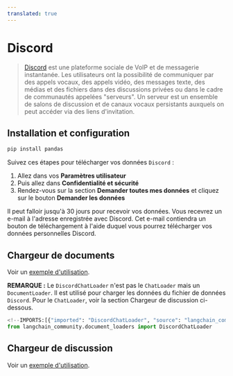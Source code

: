 ```yaml
---
translated: true
---
```


# Discord

>[Discord](https://discord.com/) est une plateforme sociale de VoIP et de messagerie instantanée. Les utilisateurs ont la possibilité de communiquer
> par des appels vocaux, des appels vidéo, des messages texte, des médias et des fichiers dans des discussions privées ou dans le cadre de communautés appelées
> "serveurs". Un serveur est un ensemble de salons de discussion et de canaux vocaux persistants auxquels on peut accéder via des liens d'invitation.

## Installation et configuration

```bash
pip install pandas
```

Suivez ces étapes pour télécharger vos données `Discord` :

1. Allez dans vos **Paramètres utilisateur**
2. Puis allez dans **Confidentialité et sécurité**
3. Rendez-vous sur la section **Demander toutes mes données** et cliquez sur le bouton **Demander les données**

Il peut falloir jusqu'à 30 jours pour recevoir vos données. Vous recevrez un e-mail à l'adresse enregistrée
avec Discord. Cet e-mail contiendra un bouton de téléchargement à l'aide duquel vous pourrez télécharger vos données personnelles Discord.

## Chargeur de documents

Voir un [exemple d'utilisation](/docs/integrations/document_loaders/discord).

**REMARQUE :** Le `DiscordChatLoader` n'est pas le `ChatLoader` mais un `DocumentLoader`.
Il est utilisé pour charger les données du fichier de données `Discord`.
Pour le `ChatLoader`, voir la section Chargeur de discussion ci-dessous.

```python
<!--IMPORTS:[{"imported": "DiscordChatLoader", "source": "langchain_community.document_loaders", "docs": "https://api.python.langchain.com/en/latest/document_loaders/langchain_community.document_loaders.discord.DiscordChatLoader.html", "title": "Discord"}]-->
from langchain_community.document_loaders import DiscordChatLoader
```

## Chargeur de discussion

Voir un [exemple d'utilisation](/docs/integrations/chat_loaders/discord).
